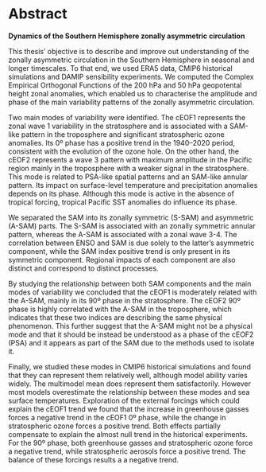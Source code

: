 # Abstract {.unnumbered}

**Dynamics of the Southern Hemisphere zonally asymmetric circulation**

This thesis' objective is to describe and improve out understanding of the zonally asymmetric circulation in the Southern Hemisphere in seasonal and longer timescales.
To that end, we used ERA5 data, CMIP6 historical simulations and DAMIP sensibility experiments.
We computed the Complex Empirical Orthogonal Functions of the 200 hPa and 50 hPa geopotental height zonal anomalies, which enabled us to characterise the amplitude and phase of the main variability patterns of the zonally asymmetric circulation.

Two main modes of variability were identified.
The cEOF1 represents the zonal wave 1 variability in the stratosphere and is associated with a SAM-like pattern in the troposphere and significant stratospheric ozone anomalies.
Its 0º phase has a positive trend in the 1940--2020 period, consistent with the evolution of the ozone hole.
On the other hand, the cEOF2 represents a wave 3 pattern with maximum amplitude in the Pacific region mainly in the troposphere with a weaker signal in the stratosphere.
This mode is related to PSA-like spatial patterns and an SAM-like annular pattern.
Its impact on surface-level temperature and precipitation anomalies depends on its phase.
Although this mode is active in the absence of tropical forcing, tropical Pacific SST anomalies do influence its phase.

We separated the SAM into its zonally symmetric (S-SAM) and asymmetric (A-SAM) parts.
The S-SAM is associated with an zonally symmetric annular pattern, whereas the A-SAM is associated with a zonal wave 3-4.
The correlation between ENSO and SAM is due solely to the latter's asymmetric component, while the SAM index positive trend is only present in its symmetric component.
Regional impacts of each component are also distinct and correspond to distinct processes.

By studying the relationship between both SAM components and the main modes of variability we concluded that the cEOF1 is moderately related with the A-SAM, mainly in its 90º phase in the stratosphere.
The cEOF2 90º phase is highly correlated with the A-SAM in the troposphere, which indicates that these two indices are describing the same physical phenomenon.
This further suggest that the A-SAM might not be a physical mode and that it should be instead be understood as a phase of the cEOF2 (PSA) and it appears as part of the SAM due to the methods used to isolate it.

Finally, we studied these modes in CMIP6 historical simulations and found that they can represent them relatively well, although model ability varies widely.
The multimodel mean does represent them satisfactorily.
However most models overestimate the relationship between these modes and sea surface temperatures.
Exploration of the external forcings which could explain the cEOF1 trend we found that the increase in greenhouse gasses forces a negative trend in the cEOF1 0º phase, while the change in stratospheric ozone forces a positive trend.
Both effects partially compensate to explain the almost null trend in the historical experiments.
For the 90º phase, both greenhouse gasses and stratospheric ozone force a negative trend, while stratospheric aerosols force a positive trend.
The balance of these forcings results a a negative trend.
